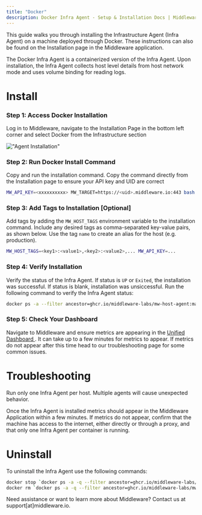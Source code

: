 ```yaml
---
title: "Docker"
description: Docker Infra Agent - Setup & Installation Docs | Middleware
---
```


This guide walks you through installing the Infrastructure Agent (Infra Agent) on a machine deployed through Docker. These instructions can also be found on the Installation page in the Middleware application. 

The Docker Infra Agent is a containerized version of the Infra Agent. Upon installation, the Infra Agent collects host level details from host network mode and uses volume binding for reading logs.

# Install

### Step 1: Access Docker Installation

Log in to Middleware, navigate to the Installation Page in the bottom left corner and select Docker from the Infrastructure section

!["Agent Installation"](/images/agent-installation/k1.png)


### Step 2: Run Docker Install Command 

Copy and run the installation command. Copy the command directly from the Installation page to ensure your API key and UID are correct 

```bash Shell
MW_API_KEY=<xxxxxxxxxx> MW_TARGET=https://<uid>.middleware.io:443 bash -c "$(curl -L https://install.middleware.io/scripts/docker-install.sh)"
```

### Step 3: Add Tags to Installation [Optional]

Add tags by adding the `MW_HOST_TAGS` environment variable to the installation command. Include any desired tags as comma-separated key-value pairs, as shown below. Use the tag `name` to create an alias for the host (e.g. production). 

```bash Shell
MW_HOST_TAGS=<key1>:<value1>,<key2>:<value2>,... MW_API_KEY=...
```

### Step 4: Verify Installation
    
Verify the status of the Infra Agent. If status is `UP` or `Exited`, the installation was successful. If status is blank, installation was unsiccessful. Run the following command to verify the Infra Agent status:

```bash Shell
docker ps -a --filter ancestor=ghcr.io/middleware-labs/mw-host-agent:master
```

### Step 5: Check Your Dashboard

Navigate to Middleware and ensure metrics are appearing in the <a href="https://docs.middleware.io/docs/unified-dashboard/unified-view"> Unified Dashboard </a>. It can take up to a few minutes for metrics to appear. If metrics do not appear after this time head to our troubleshooting page for some common issues.

# Troubleshooting

<Warning>  Run only one Infra Agent per host. Multiple agents will cause unexpected behavior. </Warning>

Once the Infra Agent is installed metrics should appear in the Middleware Application within a few minutes. If metrics do not appear, confirm that the machine has access to the internet, either directly or through a proxy, and that only one Infra Agent per container is running. 

# Uninstall
To uninstall the Infra Agent use the following commands:
```bash Shell
docker stop `docker ps -a -q --filter ancestor=ghcr.io/middleware-labs/mw-host-agent:master`
docker rm `docker ps -a -q --filter ancestor=ghcr.io/middleware-labs/mw-host-agent:master`
```


<Note> Need assistance or want to learn more about Middleware? Contact us at support[at]middleware.io. </Note>
